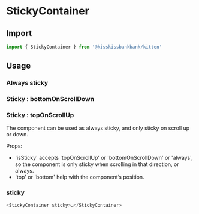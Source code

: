 
<Meta title="Grid/StickyContainer" component={StickyContainer} />

# StickyContainer

## Import

```js
import { StickyContainer } from '@kisskissbankbank/kitten'
```

## Usage

### Always sticky

<Canvas>
  <Story name="AlwaysSticky" story={stories.AlwaysSticky} />
</Canvas>

### Sticky : bottomOnScrollDown

<Canvas>
  <Story
    name="StickyBottomOnScrollDown"
    story={stories.StickyBottomOnScrollDown}
  />
</Canvas>

### Sticky : topOnScrollUp

<Canvas>
  <Story
    name="StickyTopOnScrollUp"
    story={stories.StickyTopOnScrollUp}
  />
</Canvas>

The component can be used as always sticky, and only sticky on scroll up
or down.

Props:

- 'isSticky' accepts 'topOnScrollUp' or 'bottomOnScrollDown' or 'always',
  so the component is only sticky when scrolling in that direction, or always.
- 'top' or 'bottom' help with the component’s position.

### sticky

```js
<StickyContainer sticky>…</StickyContainer>
```
